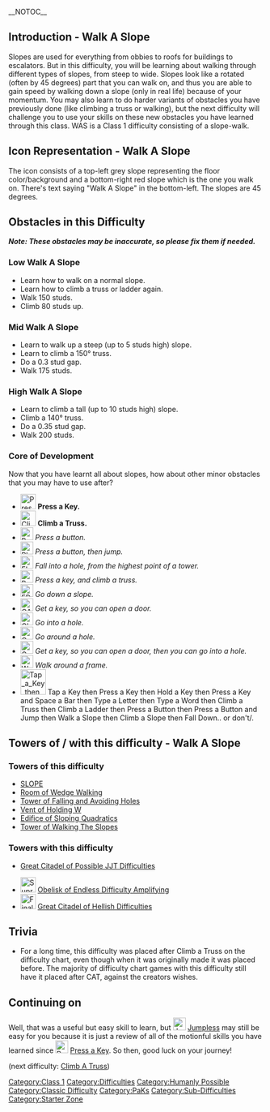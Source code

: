 __NOTOC__{{Humanly Possible}}{{Classic}}{{NewDifficultyInfobox|title1=Walk A Slope|caption1=Your knowledge of obbying is still developing. Your next difficulty will test you to obstacles that you may be familar to.|class=1|type=• Unoffical Sub-Difficulty
• Humanly Possible|previous=[[File:Press a Key.png|25px]] [[Press a Key]]|next=[[File:Cat.png|25px]] [[Climb A Truss]]|alt_previous=[[File:2Tap2Move.webp|25px]] [[Tap to Move]] (sub difficulty)|class_range=Bottom|difficulty_range=Low-High|removal_reason=Useless difficulty|revival_date=11 / 4 / 23|image1=[[File:WAS.png]]|rating=-12.33|alt_next=|creator(s)=• Reviver: Astro6284
• Creator: Over-Ship|short_name=WAS|alt_names=Climb a Slope|date_added=18 / 11 / 20|date_removed=13 / 11 / 22?|hex_color=#585858 and #8E4041|rbg_color=88, 88, 88 and 142, 64, 65|main_difficulty=[[File:Press a Key.png|35px]] [[Press a Key]]|decal_id=[https://create.roblox.com/store/asset/13407857912/Walk-A-Slope 13407857912]}}

==Introduction - Walk A Slope==
Slopes are used for everything from obbies to roofs for buildings to escalators. But in this difficulty, you will be learning about walking through different types of slopes, from steep to wide. Slopes look like a rotated (often by 45 degrees) part that you can walk on, and thus you are able to gain speed by walking down a slope (only in real life) because of your momentum. You may also learn to do harder variants of obstacles you have previously done (like climbing a truss or walking), but the next difficulty will challenge you to use your skills on these new obstacles you have learned through this class. WAS is a Class 1 difficulty consisting of a slope-walk.                                                                          

==Icon Representation - Walk A Slope==
The icon consists of a top-left grey slope representing the floor color/background and a bottom-right red slope which is the one you walk on. There's text saying "Walk A Slope" in the bottom-left. The slopes are 45 degrees. 

==Obstacles in this Difficulty==
'''''Note: These obstacles may be inaccurate, so please fix them if needed.'''''

===Low Walk A Slope===   

*Learn how to walk on a normal slope.
*Learn how to climb a truss or ladder again.
*Walk 150 studs.
*Climb 80 studs up.

===Mid Walk A Slope===

*Learn to walk up a steep (up to 5 studs high) slope.
*Learn to climb a 150° truss.
*Do a 0.3 stud gap.
*Walk 175 studs.

===High Walk A Slope===

*Learn to climb a tall (up to 10 studs high) slope.
*Climb a 140° truss.
*Do a 0.35 stud gap.
*Walk 200 studs.

===Core of Development===
Now that you have learnt all about slopes, how about other minor obstacles that you may have to use after?

*[[File:Press a Key.png|frameless|30x30px]] '''Press a Key.'''
*[[File:ClimbATruss1.5.png|frameless|30x30px]] '''Climb a Truss.'''
*[[File:Press a Button.png|25px]] ''Press a button.''
* [[File:Placeholder white.PNG|25px]] ''Press a button, then jump.''
*[[File:FIAHFTTOAT.jpg|25px]] ''Fall into a hole, from the highest point of a tower.''
* [[File:Press a Key and Climb a Truss.PNG|25px]] ''Press a key, and climb a truss.''
* [[File:FDAS.gif|25px]] ''Go down a slope.''
*[[File:GAKTOAD 2.png|25px]] ''Get a key, so you can open a door.''
*[[File:GIAB.png|25px]] ''Go into a hole.''
*[[File:GoAroundAHole.png|25px]] ''Go around a hole.''
*[[File:GaKTOaDTGIaH new.png|25px]] ''Get a key, so you can open a door, then you can go into a hole.''
*[[File:Walk Around the Frame.png|25px]] ''Walk around a frame.''
*[[File:Tap a Key then Press a Key then Hold a Key then Press a Key and Space a Bar then Type a Letter then Type a Word then Climb a Truss then Climb a Ladder then Press a Button then Press a Button and Jump then Walk a Slope then Climb a Slope then Fall Down.svg|frameless|50x50px]] Tap a Key then Press a Key then Hold a Key then Press a Key and Space a Bar then Type a Letter then Type a Word then Climb a Truss then Climb a Ladder then Press a Button then Press a Button and Jump then Walk a Slope then Climb a Slope then Fall Down.. or don't/.

==Towers of / with this difficulty - Walk A Slope==

===Towers of this difficulty===  

*[[SLOPE]]
*[[Room of Wedge Walking]] 
*[[Tower of Falling and Avoiding Holes]]
*[[Vent of Holding W]]
*[[Edifice of Sloping Quadratics]]
*[[Tower of Walking The Slopes]]

===Towers with this difficulty=== 

*{{Class3Difficulties|Insane}} [[Great Citadel of Possible JJT Difficulties]]
*[[File:Supreme.PNG|frameless|30x30px]] [[Obelisk of Endless Difficulty Amplifying]]
*[[File:Final.png|30x30px]] [[Great Citadel of Hellish Difficulties]]

== Trivia ==

* For a long time, this difficulty was placed after Climb a Truss on the difficulty chart, even though when it was originally made it was placed before. The majority of difficulty chart games with this difficulty still have it placed after CAT, against the creators wishes.

==Continuing on==
Well, that was a useful but easy skill to learn, but [[File:JumplessDifficulty.webp|25px]] [[Jumpless]] may still be easy for you because it is just a review of all of the motionful skills you have learned since [[File:Press a Key.png|25px]] [[Press a Key]]. So then, good luck on your journey!

(next difficulty: [[Climb A Truss]])

{{DifficultiesNavbox}}
[[Category:Class 1]]
[[Category:Difficulties]]
[[Category:Humanly Possible]]
[[Category:Classic Difficulty]]
[[Category:PaKs]]
[[Category:Sub-Difficulties]]
[[Category:Starter Zone]]
